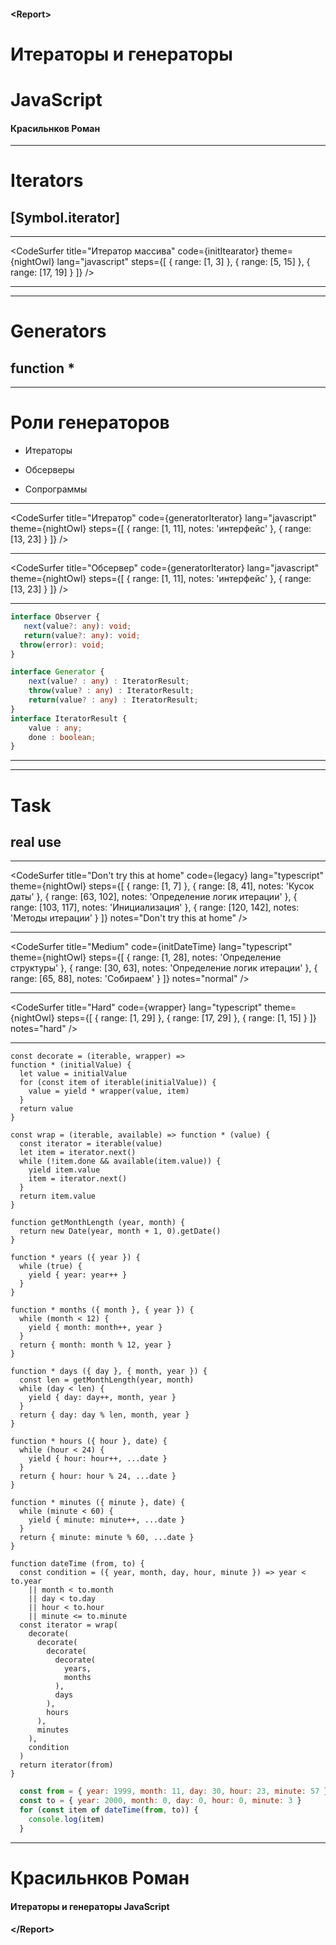 



#### <Report\>
# Итераторы и генераторы
# JavaScript

#### Красильнков Роман

---

# Iterators
## [Symbol.iterator]

---

<CodeSurfer 
  title="Итератор массива"
  code={initItearator}
  theme={nightOwl}
  lang="javascript"
  steps={[
    { range: [1, 3] },
    { range: [5, 15] },
    { range: [17, 19] }
  ]}
/>

---

<CodeSurfer 
  title="Собственный итератор"
  code={createItrerator}
  theme={nightOwl}
  lang="javascript"
/>

---

# Generators
## function *

---

# Роли генераторов

* Итераторы

* Обсерверы

* Сопрограммы

---

<CodeSurfer
  title="Итератор"
  code={generatorIterator}
  lang="javascript"
  theme={nightOwl}
  steps={[
    { range: [1, 11], notes: 'интерфейс' },
    { range: [13, 23] }
  ]}
/>

---

<CodeSurfer
  title="Обсервер"
  code={generatorIterator}
  lang="javascript"
  theme={nightOwl}
  steps={[
    { range: [1, 11], notes: 'интерфейс' },
    { range: [13, 23] }
  ]}
/>

---

```typescript
interface Observer {
   next(value?: any): void;
   return(value?: any): void;
  throw(error): void;
}
```

```typescript
interface Generator {
    next(value? : any) : IteratorResult;
    throw(value? : any) : IteratorResult;
    return(value? : any) : IteratorResult;
}
interface IteratorResult {
    value : any;
    done : boolean;
}
```

---



---

# Task
## real use

---

<CodeSurfer
  title="Don't try this at home"
  code={legacy}
  lang="typescript"
  theme={nightOwl}
  steps={[
    { range: [1, 7] },
    { range: [8, 41], notes: 'Кусок даты' },
    { range: [63, 102], notes: 'Определение логик итерации' },
    { range: [103, 117], notes: 'Инициализация' },
    { range: [120, 142], notes: 'Методы итерации' }
  ]}
  notes="Don't try this at home"
/>

---

<CodeSurfer
  title="Medium"
  code={initDateTime}
  lang="typescript"
  theme={nightOwl}
  steps={[
    { range: [1, 28], notes: 'Определение структуры' },
    { range: [30, 63], notes: 'Определение логик итерации' },
    { range: [65, 88], notes: 'Собираем' }
  ]}
  notes="normal"
/>

---

<CodeSurfer
  title="Hard"
  code={wrapper}
  lang="typescript"
  theme={nightOwl}
  steps={[
    { range: [1, 29] },
    { range: [17, 29] },
    { range: [1, 15] }
  ]}
  notes="hard"
/>

---


```
const decorate = (iterable, wrapper) =>
function * (initialValue) {
  let value = initialValue
  for (const item of iterable(initialValue)) {
    value = yield * wrapper(value, item)
  }
  return value
}

const wrap = (iterable, available) => function * (value) {
  const iterator = iterable(value)
  let item = iterator.next()
  while (!item.done && available(item.value)) {
    yield item.value
    item = iterator.next()
  }
  return item.value
}

function getMonthLength (year, month) {
  return new Date(year, month + 1, 0).getDate()
}

function * years ({ year }) {
  while (true) {
    yield { year: year++ }
  }
}

function * months ({ month }, { year }) {
  while (month < 12) {
    yield { month: month++, year }
  }
  return { month: month % 12, year }
}

function * days ({ day }, { month, year }) {
  const len = getMonthLength(year, month)
  while (day < len) {
    yield { day: day++, month, year }
  }
  return { day: day % len, month, year }
}

function * hours ({ hour }, date) {
  while (hour < 24) {
    yield { hour: hour++, ...date }
  }
  return { hour: hour % 24, ...date }
}

function * minutes ({ minute }, date) {
  while (minute < 60) {
    yield { minute: minute++, ...date }
  }
  return { minute: minute % 60, ...date }
}

function dateTime (from, to) {
  const condition = ({ year, month, day, hour, minute }) => year < to.year
    || month < to.month
    || day < to.day
    || hour < to.hour
    || minute <= to.minute
  const iterator = wrap(
    decorate(
      decorate(
        decorate(
          decorate(
            years,
            months
          ),
          days
        ),
        hours
      ),
      minutes
    ),
    condition
  )
  return iterator(from)
}
```
```javascript
  const from = { year: 1999, month: 11, day: 30, hour: 23, minute: 57 }
  const to = { year: 2000, month: 0, day: 0, hour: 0, minute: 3 }
  for (const item of dateTime(from, to)) {
    console.log(item)
  }
```

---

# Красильнков Роман

#### Итераторы и генераторы JavaScript

#### </Report\>
